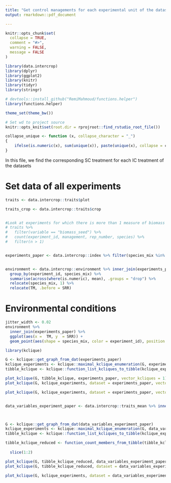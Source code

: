```yaml
---
title: "Get control managements for each experimental unit of the dataset"
output: rmarkdown::pdf_document

---
```



```r
knitr::opts_chunk$set(
  collapse = TRUE,
  comment = "#>",
  warning = FALSE,
  message = FALSE
)
```

```r



library(data.intercrop)
library(dplyr)
library(ggplot2)
library(knitr)
library(tidyr)
library(stringr)

# devtools::install_github("RemiMahmoud/functions.helper")
library(functions.helper)

theme_set(theme_bw())

# Set wd to project source
knitr::opts_knit$set(root.dir = rprojroot::find_rstudio_root_file())
```


```r


collapse_unique <- function (x, collapse_character = "_") 
{
    ifelse(is.numeric(x), sum(unique(x)), paste(unique(x), collapse = collapse_character))
}
```


In this file, we find the corresponding SC treatment for each IC treatment of the datasets



# Set data of all experiments

```r

traits <- data.intercrop::traits$plot

traits_crop <- data.intercrop::traits$crop


#Look at experiments for which there is more than 1 measure of biomass
# traits %>%
#   filter(variable == "biomass_seed") %>%
#   count(experiment_id, management, rep_number, species) %>%
#   filter(n > 1)


experiments_paper <- data.intercrop::index %>% filter(species_mix %in% c("wheat_turgidum_pea", "wheat_turgidum_fababean"), !str_detect(experiment_id, "Grignon"), !str_detect(experiment_id, "Angers_thorigne_2006") ) %>% distinct(experiment_id, species_mix)


environment <- data.intercrop::environment %>% inner_join(experiments_paper) %>% filter(crop_type == "IC")%>% distinct(experiment_id, species_mix,TM, SRR) %>% 
  group_by(experiment_id, species_mix) %>% 
  summarise(across(where(is.numeric), mean), .groups = "drop") %>% 
  relocate(species_mix, 1) %>% 
  relocate(TM, .before = SRR)
```

# Environmental conditions


```r

jitter_width <- 0.02
environment %>%
  inner_join(experiments_paper) %>% 
  ggplot(aes(x =  TM, y  = SRR)) +
  geom_point(aes(shape = species_mix, color = experiment_id), position = position_jitter(width = jitter_width))

```




```r

library(kclique)

G <- kclique::get_graph_from_dat(experiments_paper)
kclique_experiments <- kclique::maximal_kclique_enumeration(G, experiments_paper)
tibble_kclique <- kclique::function_list_kcliques_to_tibble(kclique_experiments, dat = experiments_paper)

plot_kclique(G, tibble_kclique, experiments_paper, vector_kcliques = 1)
plot_kclique(G, kclique_experiments, dataset = experiments_paper, vector_kcliques = 1)

plot_kclique(G, kclique_experiments, dataset = experiments_paper, vector_kcliques = 3)


data_variables_experiment_paper <- data.intercrop::traits_mean %>% inner_join(experiments_paper) %>% filter(crop_type == "IC") %>% distinct(experiment_id,  species_mix, variable) %>% filter(!str_detect(variable, "BBCH"), !str_detect(variable, "density|aphids"),!str_detect(variable, "nitrogen"), !str_detect(variable, "phosphorus_*_seed"))



G <- kclique::get_graph_from_dat(data_variables_experiment_paper)
kclique_experiments <- kclique::maximal_kclique_enumeration(G, data_variables_experiment_paper)
tibble_kclique <- kclique::function_list_kcliques_to_tibble(kclique_experiments, dat = data_variables_experiment_paper)

tibble_kclique_reduced <- function_count_members_from_tibble(tibble_kclique, columns_to_select = "experiment_id",) %>% arrange(desc(n)) %>% rename(n_exp = n) %>% function_count_members_from_tibble(., columns_to_select = "variable",) %>% filter(str_detect(variable, "lai"))
  
  slice(1:2)

plot_kclique(G, tibble_kclique_reduced, data_variables_experiment_paper, vector_kcliques = 1)
plot_kclique(G, tibble_kclique_reduced, dataset = data_variables_experiment_paper, vector_kcliques = 2)

plot_kclique(G, kclique_experiments, dataset = data_variables_experiment_paper, vector_kcliques = 3)



```



